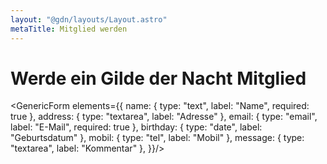 ```yaml
---
layout: "@gdn/layouts/Layout.astro"
metaTitle: Mitglied werden
---
```



# Werde ein Gilde der Nacht Mitglied
 
<GenericForm elements={{
  name: { type: "text", label: "Name", required: true },
  address: { type: "textarea", label: "Adresse" },
  email: { type: "email", label: "E-Mail", required: true },
  birthday: { type: "date", label: "Geburtsdatum" },
  mobil: { type: "tel", label: "Mobil" },
  message: { type: "textarea", label: "Kommentar" },
}}/>
